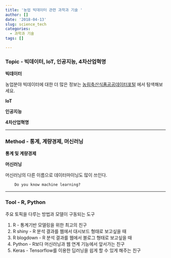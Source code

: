 ```yaml
---
title: '농업 빅데이터 관련 과학과 기술 '
author: []
date: '2018-04-13'
slug: science_tech
categories:
  - 과학과 기술
tags: []

---
```


### Topic - 빅데이터, IoT, 인공지능, 4차산업혁명 

**빅데이터**
 
농업분야 빅데이터에 대한 더 많은 정보는 [농림축산식품공공데이터포털](https://data.mafra.go.kr/) 에서 탐색해보세요.

**IoT**

**인공지능**

**4차산업혁명**

---

### Method - 통계, 계량경제, 머신러닝

**통계 및 계량경제**

**머신러닝**

머신러닝의 다른 이름으로 데이터마이닝도 많이 쓰인다.

        Do you know machine learning?

---

### Tool - R, Python

주요 토픽을 다루는 방법과 모델이 구동되는 도구

 1. R - 통계기반 모델링을 위한 최고의 친구 
 2. R shiny - R 분석 결과를 웹에서 대시보드 형태로 보고싶을 때
 3. R blogdown - R 분석 결과를 웹에서 블로그 형태로 보고싶을 때 
 4. Python - R보다 머신러닝과 웹 연계 기능에서 앞서가는 친구
 5. Keras - Tensorflow를 이용한 딥러닝을 쉽게 할 수 있게 해주는 친구
